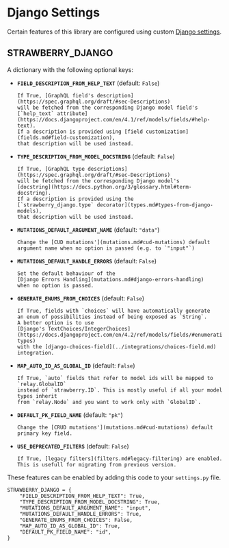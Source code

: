 # Django Settings

Certain features of this library are configured using custom
[Django settings](https://docs.djangoproject.com/en/4.2/topics/settings/).

## STRAWBERRY_DJANGO

A dictionary with the following optional keys:

- **`FIELD_DESCRIPTION_FROM_HELP_TEXT`** (default: `False`)

      If True, [GraphQL field's description](https://spec.graphql.org/draft/#sec-Descriptions)
      will be fetched from the corresponding Django model field's
      [`help_text` attribute](https://docs.djangoproject.com/en/4.1/ref/models/fields/#help-text).
      If a description is provided using [field customization](fields.md#field-customization),
      that description will be used instead.

- **`TYPE_DESCRIPTION_FROM_MODEL_DOCSTRING`** (default: `False`)

      If True, [GraphQL type descriptions](https://spec.graphql.org/draft/#sec-Descriptions)
      will be fetched from the corresponding Django model's
      [docstring](https://docs.python.org/3/glossary.html#term-docstring).
      If a description is provided using the
      [`strawberry_django.type` decorator](types.md#types-from-django-models),
      that description will be used instead.

- **`MUTATIONS_DEFAULT_ARGUMENT_NAME`** (default: `"data"`)

      Change the [CUD mutations'](mutations.md#cud-mutations) default
      argument name when no option is passed (e.g. to `"input"`)

- **`MUTATIONS_DEFAULT_HANDLE_ERRORS`** (default: `False`)

      Set the default behaviour of the
      [Django Errors Handling](mutations.md#django-errors-handling)
      when no option is passed.

- **`GENERATE_ENUMS_FROM_CHOICES`** (default: `False`)

      If True, fields with `choices` will have automatically generate
      an enum of possibilities instead of being exposed as `String`.
      A better option is to use
      [Django's TextChoices/IntegerChoices](https://docs.djangoproject.com/en/4.2/ref/models/fields/#enumeration-types)
      with the [django-choices-field](../integrations/choices-field.md) integration.

- **`MAP_AUTO_ID_AS_GLOBAL_ID`** (default: `False`)

      If True, `auto` fields that refer to model ids will be mapped to `relay.GlobalID`
      instead of `strawberry.ID`. This is mostly useful if all your model types inherit
      from `relay.Node` and you want to work only with `GlobalID`.

- **`DEFAULT_PK_FIELD_NAME`** (default: `"pk"`)

      Change the [CRUD mutations'](mutations.md#cud-mutations) default
      primary key field.

- **`USE_DEPRECATED_FILTERS`** (default: `False`)

      If True, [legacy filters](filters.md#legacy-filtering) are enabled. This is usefull for migrating from previous version.

These features can be enabled by adding this code to your `settings.py` file.

```{.python title=settings.py}
STRAWBERRY_DJANGO = {
    "FIELD_DESCRIPTION_FROM_HELP_TEXT": True,
    "TYPE_DESCRIPTION_FROM_MODEL_DOCSTRING": True,
    "MUTATIONS_DEFAULT_ARGUMENT_NAME": "input",
    "MUTATIONS_DEFAULT_HANDLE_ERRORS": True,
    "GENERATE_ENUMS_FROM_CHOICES": False,
    "MAP_AUTO_ID_AS_GLOBAL_ID": True,
    "DEFAULT_PK_FIELD_NAME": "id",
}
```
